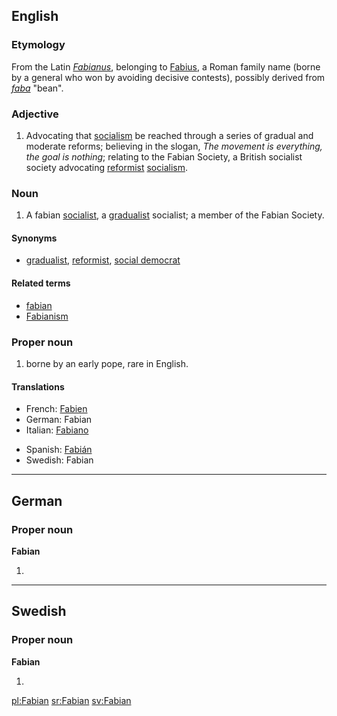 ==English==

===Etymology===
From the Latin ''[[Fabianus]]'', belonging to [[Fabius]], a Roman family name (borne by a general who won by avoiding decisive contests), possibly derived from ''[[faba]]'' "bean".

===Adjective===
{{en-adj}}

# Advocating that [[socialism]] be reached through a series of gradual and moderate reforms; believing in the slogan, ''The movement is everything, the goal is nothing''; relating to the Fabian Society, a British socialist society advocating [[reformist]] [[socialism]].

===Noun===
{{en-noun}}

# A fabian [[socialist]], a [[gradualist]] socialist; a member of the Fabian Society.

====Synonyms====
* {{sense|gradualist socialist}} [[gradualist]], [[reformist]], [[social democrat]]

====Related terms====
* [[fabian]]
* [[Fabianism]]

===Proper noun===
{{en-proper noun}}

# {{given name|male}} borne by an early pope, rare in English.

====Translations====
{{trans-top|male given name}}
* French: [[Fabien]]
* German: Fabian
* Italian: [[Fabiano]]
{{trans-mid}}
* Spanish: [[Fabián]]
* Swedish: Fabian
{{trans-bottom}}

----

==German==

===Proper noun===
'''Fabian'''

# {{given name|male|lang=de}}

----

==Swedish==

===Proper noun===
'''Fabian'''

# {{given name|male|lang=sv}}

[[pl:Fabian]]
[[sr:Fabian]]
[[sv:Fabian]]